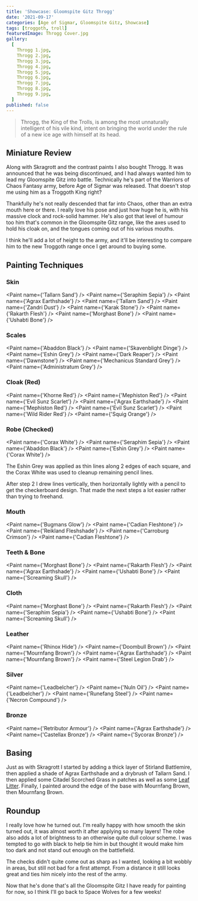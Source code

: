 ```yaml
---
title: 'Showcase: Gloomspite Gitz Throgg'
date: '2021-09-17'
categories: [Age of Sigmar, Gloomspite Gitz, Showcase]
tags: [troggoth, troll]
featuredImage: Throgg Cover.jpg
gallery:
  [
    Throgg 1.jpg,
    Throgg 2.jpg,
    Throgg 3.jpg,
    Throgg 4.jpg,
    Throgg 5.jpg,
    Throgg 6.jpg,
    Throgg 7.jpg,
    Throgg 8.jpg,
    Throgg 9.jpg,
  ]
published: false
---
```


> Throgg, the King of the Trolls, is among the most unnaturally intelligent of his vile kind, intent on bringing the
> world under the rule of a new ice age with himself at its head.

## Miniature Review

Along with Skragrott and the contrast paints I also bought Throgg. It was announced that he was being discontinued, and
I had always wanted him to lead my Gloomspite Gitz into battle. Technically he's part of the Warriors of Chaos Fantasy
army, before Age of Sigmar was released. That doesn't stop me using him as a Troggoth King right?

Thankfully he's not really descended that far into Chaos, other than an extra mouth here or there. I really love his
pose and just how huge he is, with his massive clock and rock-solid hammer. He's also got that level of humour too him
that's common in the Gloomspite Gitz range, like the axes used to hold his cloak on, and the tongues coming out of his
various mouths.

I think he'll add a lot of height to the army, and it'll be interesting to compare him to the new Troggoth range once
I get around to buying some.

## Painting Techniques

### Skin
<Paint name={'Tallarn Sand'} />
<Paint name={'Seraphim Sepia'} />
<Paint name={'Agrax Earthshade'} />
<Paint name={'Tallarn Sand'} />
<Paint name={'Zandri Dust'} />
<Paint name={'Karak Stone'} />
<Paint name={'Rakarth Flesh'} />
<Paint name={'Morghast Bone'} />
<Paint name={'Ushabti Bone'} />

### Scales
<Paint name={'Abaddon Black'} />
<Paint name={'Skavenblight Dinge'} />
<Paint name={'Eshin Grey'} />
<Paint name={'Dark Reaper'} />
<Paint name={'Dawnstone'} />
<Paint name={'Mechanicus Standard Grey'} />
<Paint name={'Administratum Grey'} />

### Cloak (Red)
<Paint name={'Khorne Red'} />
<Paint name={'Mephiston Red'} />
<Paint name={'Evil Sunz Scarlet'} />
<Paint name={'Agrax Earthshade'} />
<Paint name={'Mephiston Red'} />
<Paint name={'Evil Sunz Scarlet'} />
<Paint name={'Wild Rider Red'} />
<Paint name={'Squig Orange'} />

### Robe (Checked)
<Paint name={'Corax White'} />
<Paint name={'Seraphim Sepia'} />
<Paint name={'Abaddon Black'} />
<Paint name={'Eshin Grey'} />
<Paint name={'Corax White'} />

The Eshin Grey was applied as thin lines along 2 edges of each square, and the Corax White was used to cleanup
remaining pencil lines.

After step 2 I drew lines vertically, then horizontally lightly with a pencil to get the checkerboard design. That
made the next steps a lot easier rather than trying to freehand.

### Mouth
<Paint name={'Bugmans Glow'} />
<Paint name={'Cadian Fleshtone'} />
<Paint name={'Reikland Fleshshade'} />
<Paint name={'Carroburg Crimson'} />
<Paint name={'Cadian Fleshtone'} />

### Teeth & Bone
<Paint name={'Morghast Bone'} />
<Paint name={'Rakarth Flesh'} />
<Paint name={'Agrax Earthshade'} />
<Paint name={'Ushabti Bone'} />
<Paint name={'Screaming Skull'} />

### Cloth
<Paint name={'Morghast Bone'} />
<Paint name={'Rakarth Flesh'} />
<Paint name={'Seraphim Sepia'} />
<Paint name={'Ushabti Bone'} />
<Paint name={'Screaming Skull'} />

### Leather
<Paint name={'Rhinox Hide'} />
<Paint name={'Doombull Brown'} />
<Paint name={'Mournfang Brown'} />
<Paint name={'Agrax Earthshade'} />
<Paint name={'Mournfang Brown'} />
<Paint name={'Steel Legion Drab'} />

### Silver
<Paint name={'Leadbelcher'} />
<Paint name={'Nuln Oil'} />
<Paint name={'Leadbelcher'} />
<Paint name={'Runefang Steel'} />
<Paint name={'Necron Compound'} />

### Bronze
<Paint name={'Retributor Armour'} />
<Paint name={'Agrax Earthshade'} />
<Paint name={'Castellax Bronze'} />
<Paint name={'Sycorax Bronze'} />

## Basing
Just as with Skragrott I started by adding a thick layer of Stirland Battlemire, then applied a shade of
Agrax Earthshade and a drybrush of Tallarn Sand. I then applied some Citadel Scorched Grass in patches as well as some
[Leaf Litter](http://www.greenstuffworld.com/en/model-leaves/277-leaf-scatter-litter-natural-leaves.html). Finally, I
painted around the edge of the base with Mournfang Brown, then Mournfang Brown.

## Roundup

I really love how he turned out. I'm really happy with how smooth the skin turned out, it was almost worth it after
applying so many layers! The robe also adds a lot of brightness to an otherwise quite dull colour scheme. I was tempted
to go with black to help tie him in but thought it would make him too dark and not stand out enough on the battlefield.

The checks didn't quite come out as sharp as I wanted, looking a bit wobbly in areas, but still not bad for a first
attempt. From a distance it still looks great and ties him nicely into the rest of the army.

Now that he's done that's all the Gloomspite Gitz I have ready for painting for now, so I think I'll go back to Space
Wolves for a few weeks!
